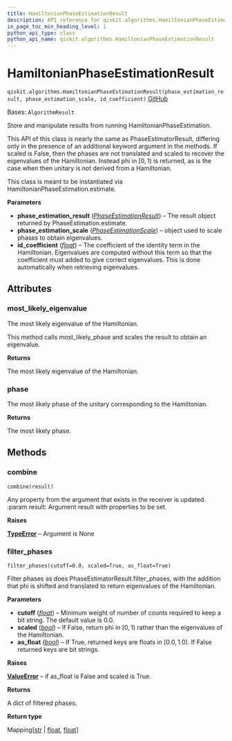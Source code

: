 ```yaml
---
title: HamiltonianPhaseEstimationResult
description: API reference for qiskit.algorithms.HamiltonianPhaseEstimationResult
in_page_toc_min_heading_level: 1
python_api_type: class
python_api_name: qiskit.algorithms.HamiltonianPhaseEstimationResult
---
```


# HamiltonianPhaseEstimationResult

<span id="qiskit.algorithms.HamiltonianPhaseEstimationResult" />

`qiskit.algorithms.HamiltonianPhaseEstimationResult(phase_estimation_result, phase_estimation_scale, id_coefficient)` [GitHub](https://github.com/qiskit/qiskit/tree/stable/0.25/qiskit/algorithms/phase_estimators/hamiltonian_phase_estimation_result.py "view source code")

Bases: `AlgorithmResult`

Store and manipulate results from running HamiltonianPhaseEstimation.

This API of this class is nearly the same as PhaseEstimatorResult, differing only in the presence of an additional keyword argument in the methods. If scaled is False, then the phases are not translated and scaled to recover the eigenvalues of the Hamiltonian. Instead phi in $[0, 1)$ is returned, as is the case when then unitary is not derived from a Hamiltonian.

This class is meant to be instantiated via HamiltonianPhaseEstimation.estimate.

**Parameters**

*   **phase\_estimation\_result** ([*PhaseEstimationResult*](qiskit.algorithms.PhaseEstimationResult "qiskit.algorithms.PhaseEstimationResult")) – The result object returned by PhaseEstimation.estimate.
*   **phase\_estimation\_scale** ([*PhaseEstimationScale*](qiskit.algorithms.PhaseEstimationScale "qiskit.algorithms.PhaseEstimationScale")) – object used to scale phases to obtain eigenvalues.
*   **id\_coefficient** ([*float*](https://docs.python.org/3/library/functions.html#float "(in Python v3.12)")) – The coefficient of the identity term in the Hamiltonian. Eigenvalues are computed without this term so that the coefficient must added to give correct eigenvalues. This is done automatically when retrieving eigenvalues.

## Attributes

<span id="qiskit.algorithms.HamiltonianPhaseEstimationResult.most_likely_eigenvalue" />

### most\_likely\_eigenvalue

The most likely eigenvalue of the Hamiltonian.

This method calls most\_likely\_phase and scales the result to obtain an eigenvalue.

**Returns**

The most likely eigenvalue of the Hamiltonian.

<span id="qiskit.algorithms.HamiltonianPhaseEstimationResult.phase" />

### phase

The most likely phase of the unitary corresponding to the Hamiltonian.

**Returns**

The most likely phase.

## Methods

### combine

<span id="qiskit.algorithms.HamiltonianPhaseEstimationResult.combine" />

`combine(result)`

Any property from the argument that exists in the receiver is updated. :param result: Argument result with properties to be set.

**Raises**

[**TypeError**](https://docs.python.org/3/library/exceptions.html#TypeError "(in Python v3.12)") – Argument is None

### filter\_phases

<span id="qiskit.algorithms.HamiltonianPhaseEstimationResult.filter_phases" />

`filter_phases(cutoff=0.0, scaled=True, as_float=True)`

Filter phases as does PhaseEstimatorResult.filter\_phases, with the addition that phi is shifted and translated to return eigenvalues of the Hamiltonian.

**Parameters**

*   **cutoff** ([*float*](https://docs.python.org/3/library/functions.html#float "(in Python v3.12)")) – Minimum weight of number of counts required to keep a bit string. The default value is 0.0.
*   **scaled** ([*bool*](https://docs.python.org/3/library/functions.html#bool "(in Python v3.12)")) – If False, return phi in $[0, 1)$ rather than the eigenvalues of the Hamiltonian.
*   **as\_float** ([*bool*](https://docs.python.org/3/library/functions.html#bool "(in Python v3.12)")) – If True, returned keys are floats in $[0.0, 1.0)$. If False returned keys are bit strings.

**Raises**

[**ValueError**](https://docs.python.org/3/library/exceptions.html#ValueError "(in Python v3.12)") – if as\_float is False and scaled is True.

**Returns**

A dict of filtered phases.

**Return type**

Mapping\[[str](https://docs.python.org/3/library/stdtypes.html#str "(in Python v3.12)") | [float](https://docs.python.org/3/library/functions.html#float "(in Python v3.12)"), [float](https://docs.python.org/3/library/functions.html#float "(in Python v3.12)")]

